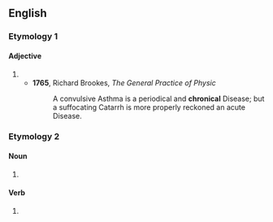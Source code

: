 ==English==

===Etymology 1===

====Adjective====
{{en-adj}}

# {{obsolete form of|chronic|lang=en}}
#* '''1765''', Richard Brookes, ''The General Practice of Physic''
#*: A convulsive Asthma is a periodical and '''chronical''' Disease; but a suffocating Catarrh is more properly reckoned an acute Disease.

===Etymology 2===

====Noun====
{{head|en|noun}}

# {{misspelling of|chronicle|lang=en}}

====Verb====
{{head|en|verb}}

# {{misspelling of|chronicle|lang=en}}